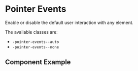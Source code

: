 
# Pointer Events

Enable or disable the default user interaction with any element.

The available classes are:
* `-pointer-events--auto`
* `-pointer-events--none`

## Component Example
<Story
    id="utilities-pointer-events--default"
/>
